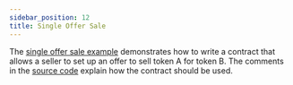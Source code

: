 ```yaml
---
sidebar_position: 12
title: Single Offer Sale
---
```


The [single offer sale example] demonstrates how to write a contract that allows
a seller to set up an offer to sell token A for token B. The comments in the
[source code] explain how the contract should be used.

[single offer sale example]: https://github.com/stellar/soroban-examples/tree/v0.1.0/single_offer
[source code]: https://github.com/stellar/soroban-examples/blob/v0.1.0/single_offer/src/lib.rs#L131
